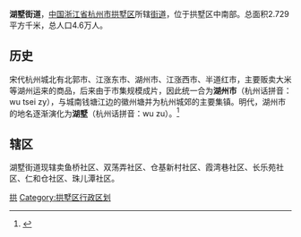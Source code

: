 {{中国乡级行政区
|景观照片文件名 = 
|景观照片描述 = 
|汉语拼音 = 
|其他语言 = 
|其他语言名称 = 
|旧称 = 
|地名出处 = 
|位置图文件名 = 
|位置图描述 = 
|自定义图片= 
|建置时间 = 
|政府驻地 = 
|毗邻 = 
|总面积 = 
|总人口 = 
|总人口年份 = 
|户籍人口 = 
|户籍人口年份 = 
|常住人口 = 
|常住人口年份 = 
|人口密度 = 
|GDP = 
|GDP年份 = 
|邮政编码 = 
|电话区号 = 571
|官方网站 = 
|网站名称 = 
|33/01/05/002/000}}
'''湖墅街道'''，[[中国|中国]][[浙江省|浙江省]][[杭州市|杭州市]][[拱墅区|拱墅区]]所辖[[街道办事处|街道]]，位于拱墅区中南部。总面积2.729平方千米，总人口4.6万人。

== 历史 ==
宋代杭州城北有北郭市、江涨东市、湖州市、江涨西市、半道红市，主要贩卖大米等湖州运来的商品，后来由于市集规模成片，因此统一合为'''湖州市'''（杭州话拼音：wu tsei zy），与城南钱塘江边的徽州塘并为杭州城郊的主要集镇。明代，湖州市的地名逐渐演化为'''湖墅'''（杭州话拼音：wu zu）。<ref>{{Cite web|title=十里银湖墅，兴盛从何来？_腾讯新闻|url=https://new.qq.com/omn/20191112/20191112A0J6NB00.html?pc|access-date=2021-11-18|work=new.qq.com|archive-date=2021-11-18|archive-url=https://web.archive.org/web/20211118164112/https://new.qq.com/omn/20191112/20191112A0J6NB00.html?pc|dead-url=no}}</ref>

== 辖区 ==
湖墅街道现辖卖鱼桥社区、双荡弄社区、仓基新村社区、霞湾巷社区、长乐苑社区、仁和仓社区、珠儿潭社区。

{{拱墅区行政区划}}

[[Category:杭州市街道_(行政区划)|拱]]
[[Category:拱墅区行政区划|Category:拱墅区行政区划]]